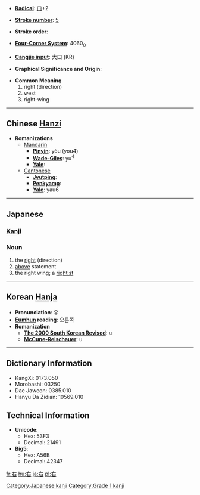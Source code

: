 * '''[[Wiktionary:Chinese radical index| Radical]]''': [[Wiktionary:Chinese radical index 口|口]]+2

* '''[[Wiktionary:Chinese total strokes index|Stroke number]]''': [[Wiktionary:Chinese total strokes index 5|5]]

* '''Stroke order''': 

* '''[[Wiktionary:Chinese four corner index|Four-Corner System]]''': 4060<sub>0</sub>

* '''[[Wiktionary:Chinese Cangjie index|Cangjie input]]''': 大口 (KR)

* '''Graphical Significance and Origin''': 

* '''Common Meaning'''
*#right (direction)
*# west
*# right-wing


----

== Chinese [[Hanzi]] ==

* '''Romanizations'''
** [[Mandarin]]
*** '''[[Pinyin]]''': yòu (you4)
*** '''[[Wade-Giles]]''': yu<sup>4</sup>
*** '''[[Yale]]''': 
**[[Cantonese]]
***'''[[Jyutping]]''':
***'''[[Penkyamp]]''': 
***'''[[Yale]]''': yau6


----

== Japanese ==
=== [[Kanji]] ===
{{kanji
|[[う]] (u), [[ゆう]] (yū)
|[[みぎ]] (migi), [[たすける]] (tasukeru)
}}
=== Noun ===
{{janoun|みぎ|migi}}
# the [[right]] (direction)
# [[above]] statement
# the right wing; a [[rightist]]
----

== Korean [[Hanja]] ==

* '''Pronunciation''': 우
* '''[[Eumhun]] reading''': 오른쪽
* '''Romanization'''
** '''[[The 2000 South Korean Revised Romanization|The 2000 South Korean Revised]]''': u
** '''[[McCune-Reischauer]]''': u

----

== Dictionary Information ==

* KangXi: 0173.050
* Morobashi: 03250
* Dae Jaweon: 0385.010
* Hanyu Da Zidian: 10569.010

== Technical Information ==

* '''Unicode''':
** Hex: 53F3
** Decimal: 21491
* '''Big5''':
** Hex: A56B
** Decimal: 42347

[[Category:Japanese kanji]]
[[Category:Grade 1 kanji]]
[[fr:右]]
[[hu:右]]
[[ja:右]]
[[pl:右]]